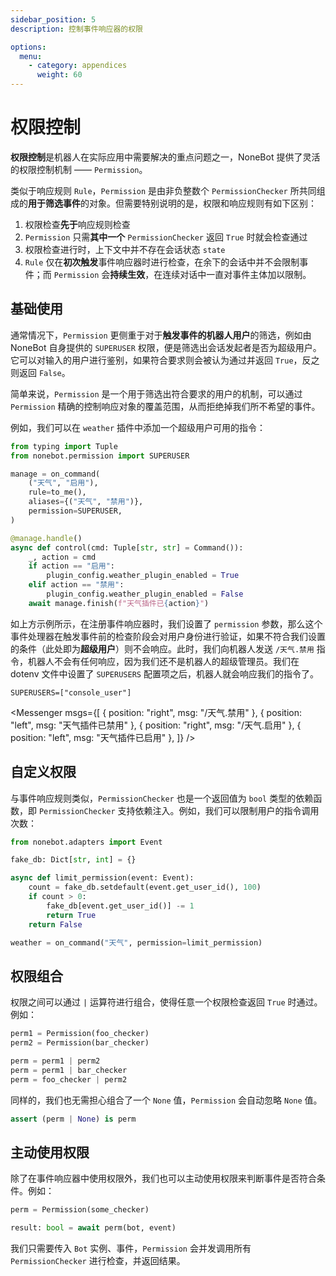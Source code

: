 ```yaml
---
sidebar_position: 5
description: 控制事件响应器的权限

options:
  menu:
    - category: appendices
      weight: 60
---
```


# 权限控制


**权限控制**是机器人在实际应用中需要解决的重点问题之一，NoneBot 提供了灵活的权限控制机制 —— `Permission`。

类似于响应规则 `Rule`，`Permission` 是由非负整数个 `PermissionChecker` 所共同组成的**用于筛选事件**的对象。但需要特别说明的是，权限和响应规则有如下区别：

1. 权限检查**先于**响应规则检查
2. `Permission` 只需**其中一个** `PermissionChecker` 返回 `True` 时就会检查通过
3. 权限检查进行时，上下文中并不存在会话状态 `state`
4. `Rule` 仅在**初次触发**事件响应器时进行检查，在余下的会话中并不会限制事件；而 `Permission` 会**持续生效**，在连续对话中一直对事件主体加以限制。

## 基础使用

通常情况下，`Permission` 更侧重于对于**触发事件的机器人用户**的筛选，例如由 NoneBot 自身提供的 `SUPERUSER` 权限，便是筛选出会话发起者是否为超级用户。它可以对输入的用户进行鉴别，如果符合要求则会被认为通过并返回 `True`，反之则返回 `False`。

简单来说，`Permission` 是一个用于筛选出符合要求的用户的机制，可以通过 `Permission` 精确的控制响应对象的覆盖范围，从而拒绝掉我们所不希望的事件。

例如，我们可以在 `weather` 插件中添加一个超级用户可用的指令：

```python {2,8} title=weather/__init__.py
from typing import Tuple
from nonebot.permission import SUPERUSER

manage = on_command(
    ("天气", "启用"),
    rule=to_me(),
    aliases={("天气", "禁用")},
    permission=SUPERUSER,
)

@manage.handle()
async def control(cmd: Tuple[str, str] = Command()):
    _, action = cmd
    if action == "启用":
        plugin_config.weather_plugin_enabled = True
    elif action == "禁用":
        plugin_config.weather_plugin_enabled = False
    await manage.finish(f"天气插件已{action}")
```

如上方示例所示，在注册事件响应器时，我们设置了 `permission` 参数，那么这个事件处理器在触发事件前的检查阶段会对用户身份进行验证，如果不符合我们设置的条件（此处即为**超级用户**）则不会响应。此时，我们向机器人发送 `/天气.禁用` 指令，机器人不会有任何响应，因为我们还不是机器人的超级管理员。我们在 dotenv 文件中设置了 `SUPERUSERS` 配置项之后，机器人就会响应我们的指令了。

```dotenv title=.env
SUPERUSERS=["console_user"]
```

<Messenger
  msgs={[
    { position: "right", msg: "/天气.禁用" },
    { position: "left", msg: "天气插件已禁用" },
    { position: "right", msg: "/天气.启用" },
    { position: "left", msg: "天气插件已启用" },
  ]}
/>

## 自定义权限

与事件响应规则类似，`PermissionChecker` 也是一个返回值为 `bool` 类型的依赖函数，即 `PermissionChecker` 支持依赖注入。例如，我们可以限制用户的指令调用次数：

```python title=weather/__init__.py
from nonebot.adapters import Event

fake_db: Dict[str, int] = {}

async def limit_permission(event: Event):
    count = fake_db.setdefault(event.get_user_id(), 100)
    if count > 0:
        fake_db[event.get_user_id()] -= 1
        return True
    return False

weather = on_command("天气", permission=limit_permission)
```

## 权限组合

权限之间可以通过 `|` 运算符进行组合，使得任意一个权限检查返回 `True` 时通过。例如：

```python {4-6}
perm1 = Permission(foo_checker)
perm2 = Permission(bar_checker)

perm = perm1 | perm2
perm = perm1 | bar_checker
perm = foo_checker | perm2
```

同样的，我们也无需担心组合了一个 `None` 值，`Permission` 会自动忽略 `None` 值。

```python
assert (perm | None) is perm
```

## 主动使用权限

除了在事件响应器中使用权限外，我们也可以主动使用权限来判断事件是否符合条件。例如：

```python {3}
perm = Permission(some_checker)

result: bool = await perm(bot, event)
```

我们只需要传入 `Bot` 实例、事件，`Permission` 会并发调用所有 `PermissionChecker` 进行检查，并返回结果。
